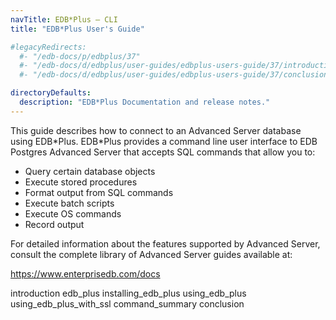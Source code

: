 ```yaml
---
navTitle: EDB*Plus — CLI
title: "EDB*Plus User's Guide"

#legacyRedirects:
  #- "/edb-docs/p/edbplus/37"
  #- "/edb-docs/d/edbplus/user-guides/edbplus-users-guide/37/introduction.html"
  #- "/edb-docs/d/edbplus/user-guides/edbplus-users-guide/37/conclusion.html"

directoryDefaults:
  description: "EDB*Plus Documentation and release notes."
---
```


This guide describes how to connect to an Advanced Server database using EDB\*Plus. EDB\*Plus provides a command line user interface to EDB Postgres Advanced Server that accepts SQL commands that allow you to:

-   Query certain database objects
-   Execute stored procedures
-   Format output from SQL commands
-   Execute batch scripts
-   Execute OS commands
-   Record output

For detailed information about the features supported by Advanced Server, consult the complete library of Advanced Server guides available at:

<https://www.enterprisedb.com/docs>

<div class="toctree" maxdepth="4">

introduction edb_plus installing_edb_plus using_edb_plus using_edb_plus_with_ssl command_summary conclusion

</div>
